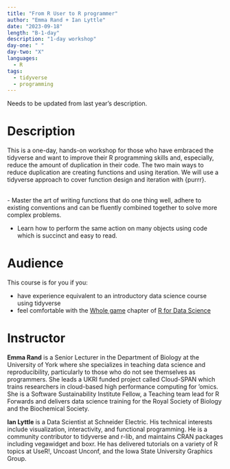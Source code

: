 ```yaml
---
title: "From R User to R programmer"
author: "Emma Rand + Ian Lyttle"
date: "2023-09-18"
length: "B-1-day"
description: "1-day workshop"
day-one: " "
day-two: "X"
languages:
  - R
tags:
  - tidyverse
  - programming
---
```


::: callout-warning
Needs to be updated from last year's description.
:::

# Description

This is a one-day, hands-on workshop for those who have embraced the tidyverse and want to improve their R programming skills and, especially, reduce the amount of duplication in their code. The two main ways to reduce duplication are creating functions and using iteration. We will use a tidyverse approach to cover function design and iteration with {purrr}. \

\
-   Master the art of writing functions that do one thing well, adhere to existing conventions and can be fluently combined together to solve more complex problems.\

-   Learn how to perform the same action on many objects using code which is succinct and easy to read.

# Audience

This course is for you if you:

-    have experience equivalent to an introductory data science course using tidyverse 
-    feel comfortable with the [Whole game](https://r4ds.hadley.nz/whole-game.html) chapter of [R for Data Science](https://r4ds.hadley.nz/)

# Instructor

**Emma Rand** is a Senior Lecturer in the Department of Biology at the University of York where she specializes in teaching data science and reproducibility, particularly to those who do not see themselves as programmers.
She leads a UKRI funded project called Cloud-SPAN which trains researchers in cloud-based high performance computing for 'omics.
She is a Software Sustainability Institute Fellow, a Teaching team lead for R Forwards and delivers data science training for the Royal Society of Biology and the Biochemical Society.

**Ian Lyttle** is a Data Scientist at Schneider Electric.
His technical interests include visualization, interactivity, and functional programming.
He is a community contributor to tidyverse and r-lib, and maintains CRAN packages including vegawidget and boxr.
He has delivered tutorials on a variety of R topics at UseR!,
Uncoast Unconf, and the Iowa State University Graphics Group.

\
